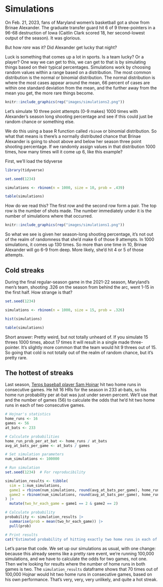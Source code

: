 # Simulations

On Feb. 21, 2023, fans of Maryland women's basketball got a show from Brinae Alexander. The graduate transfer guard hit 6 of 9 three-pointers in a 96-68 destruction of Iowa (Caitlin Clark scored 18, her second-lowest output of the season). It was glorious.

But how *rare* was it? Did Alexander get lucky that night?

Luck is something that comes up a lot in sports. Is a team lucky? Or a player? One way we can get to this, we can get to that is by simulating things based on their typical percentages. Simulations work by choosing random values within a range based on a distribution. The most common distribution is the normal or binomial distribution. The normal distribution is where the most cases appear around the mean, 66 percent of cases are within one standard deviation from the mean, and the further away from the mean you get, the more rare things become.

```r
knitr::include_graphics(rep("images/simulations2.png"))
```

Let's simulate 10 three point attempts (0-9 makes) 1000 times with Alexander's season long shooting percentage and see if this could just be random chance or something else.

We do this using a base R function called `rbinom` or binomial distribution. So what that means is there's a normally distributed chance that Brinae Alexander is going to shoot above and below her season three point shooting percentage. If we randomly assign values in that distribution 1000 times, how many times will it come up 6, like this example?

First, we'll load the tidyverse

```r
library(tidyverse)
```

```r
set.seed(1234)

simulations <- rbinom(n = 1000, size = 10, prob = .439)

table(simulations)
```

How do we read this? The first row and the second row form a pair. The top row is the number of shots made. The number immediately under it is the number of simulations where that occurred.

```r
knitr::include_graphics(rep("images/simulations1.png"))
```

So what we see is given her season-long shooting percentage, it's not out of the realm of randomness that she'd make 6 of those 9 attempts. In 1000 simulations, it comes up 130 times. So more than one time in 10, Brinae Alexander will go 6-9 from deep. More likely, she'd hit 4 or 5 of those attempts.

## Cold streaks

During the final regular-season game in the 2021-22 season, Maryland's men's team, shooting .326 on the season from behind the arc, went 1-15 in the first half. How strange is that?

```r
set.seed(1234)

simulations <- rbinom(n = 1000, size = 15, prob = .326)

hist(simulations)

table(simulations)
```

Short answer: Pretty weird, but not totally unheard of. If you simulate 15 threes 1000 times, about 17 times it will result in a single made three-pointer. It's slightly more common that the team would hit 9 threes out of 15. So going that cold is not totally out of the realm of random chance, but it's pretty rare.

## The hottest of streaks

Last season, [Terps baseball player Sam Hojnar](https://umterps.com/sports/baseball/roster/sam-hojnar/12369) hit two home runs in consecutive games. He hit 16 HRs for the season in 233 at-bats, so his home run probability per at-bat was just under seven percent. We'll use that and the number of games (56) to calculate the odds that he'd hit two home runs in each of two consecutive games.

```r
# Hojnar's statistics
home_runs <- 16
games <- 56
at_bats <- 233

# Calculate probabilities
home_run_prob_per_at_bat <- home_runs / at_bats
avg_at_bats_per_game <- at_bats / games

# Set simulation parameters
num_simulations <- 100000

# Run simulation
set.seed(1234)  # For reproducibility

simulation_results <- tibble(
  sim = 1:num_simulations,
  game1 = rbinom(num_simulations, round(avg_at_bats_per_game), home_run_prob_per_at_bat),
  game2 = rbinom(num_simulations, round(avg_at_bats_per_game), home_run_prob_per_at_bat)
) |>
  mutate(two_hr_each_game = game1 == 2 & game2 == 2)

# Calculate probability
probability <- simulation_results |>
  summarise(prob = mean(two_hr_each_game)) |>
  pull(prob)

# Print results
cat("Estimated probability of hitting exactly two home runs in each of two consecutive games:", format(round(probability, 6), scientific = FALSE))
```

Let's parse that code. We set up our simulations as usual, with one change: because this already seems like a pretty rare event, we're running 100,000 simulations, and we have to calculate the odds for two games, not one. Then we're looking for results where the number of home runs in both games is two. The `simulation_results` dataframe shows that 70 times out of 100,000 Hojnar would hit two home runs in consecutive games, based on his own performance. That's very, very, very unlikely, and quite a hot streak.
